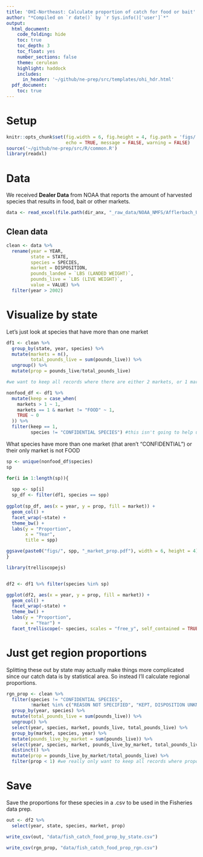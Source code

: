 ```yaml
---
title: 'OHI-Northeast: Calculate proportion of catch for food or bait'
author: "*Compiled on `r date()` by `r Sys.info()['user']`*"
output: 
  html_document:
    code_folding: hide
    toc: true
    toc_depth: 3
    toc_float: yes
    number_sections: false
    theme: cerulean
    highlight: haddock
    includes: 
      in_header: '~/github/ne-prep/src/templates/ohi_hdr.html'
  pdf_document:
    toc: true
---
```


# Setup

```r
knitr::opts_chunk$set(fig.width = 6, fig.height = 4, fig.path = 'figs/',
                      echo = TRUE, message = FALSE, warning = FALSE)
source('~/github/ne-prep/src/R/common.R')
library(readxl)
```

# Data

We received **Dealer Data** from NOAA that reports the amount of harvested species that results in food, bait or other markets.

```r
data <- read_excel(file.path(dir_anx, "_raw_data/NOAA_NMFS/Afflerbach_UCSB_Dealer Data All Species_MAR 2019.xlsx"))

```

## Clean data

```r
clean <- data %>%
  rename(year = YEAR,
         state = STATE,
         species = SPECIES,
         market = DISPOSITION,
         pounds_landed = `LBS (LANDED WEIGHT)`,
         pounds_live = `LBS (LIVE WEIGHT)`,
         value = VALUE) %>%
  filter(year > 2002)
```

# Visualize by state

Let's just look at species that have more than one market

```r
df1 <- clean %>%
  group_by(state, year, species) %>%
  mutate(markets = n(),
         total_pounds_live = sum(pounds_live)) %>%
  ungroup() %>%
  mutate(prop = pounds_live/total_pounds_live) 

#we want to keep all records where there are either 2 markets, or 1 market but market != "FOOD"

nonfood_df <- df1 %>%
  mutate(keep = case_when(
    markets > 1 ~ 1,
    markets == 1 & market != "FOOD" ~ 1,
    TRUE ~ 0
  )) %>%
  filter(keep == 1,
         species != "CONFIDENTIAL SPECIES") #this isn't going to help us
```
What species have more than one market (that aren't "CONFIDENTIAL") or their only market is not FOOD

```r
sp <- unique(nonfood_df$species)
sp
```

```r

for(i in 1:length(sp)){
  
  spp <- sp[i]
  sp_df <- filter(df1, species == spp)
  
ggplot(sp_df, aes(x = year, y = prop, fill = market)) +
  geom_col() +
  facet_wrap(~state) +
  theme_bw() +
  labs(y = "Proportion",
       x = "Year",
       title = spp)

ggsave(paste0("figs/", spp, "_market_prop.pdf"), width = 6, height = 4)
}

library(trelliscopejs)


df2 <- df1 %>% filter(species %in% sp)

ggplot(df2, aes(x = year, y = prop, fill = market)) +
  geom_col() +
  facet_wrap(~state) +
  theme_bw() +
  labs(y = "Proportion",
       x = "Year") +
  facet_trelliscope(~ species, scales = "free_y", self_contained = TRUE, width = 600, height = 400)
```


# Just get region proportions

Splitting these out by state may actually make things more complicated since our catch data is by statistical area. So instead I'll calculate regional proportions.

```r
rgn_prop <- clean %>%
  filter(species != "CONFIDENTIAL SPECIES",
         !market %in% c("REASON NOT SPECIFIED", "KEPT, DISPOSITION UNKNOWN", "REASON NOT SPECIFIED", "UNKNOWN")) %>%
  group_by(year, species) %>%
  mutate(total_pounds_live = sum(pounds_live)) %>%
  ungroup() %>%
  select(year, species, market, pounds_live, total_pounds_live) %>%
  group_by(market, species, year) %>%
  mutate(pounds_live_by_market = sum(pounds_live)) %>%
  select(year, species, market, pounds_live_by_market, total_pounds_live) %>%
  distinct() %>%
  mutate(prop = pounds_live_by_market/total_pounds_live) %>%
  filter(prop < 1) #we really only want to keep all records where proportion is less than 1
```


# Save

Save the proportions for these species in a .csv to be used in the Fisheries data prep.

```r
out <- df2 %>%
  select(year, state, species, market, prop) 

write_csv(out, "data/fish_catch_food_prop_by_state.csv")

write_csv(rgn_prop, "data/fish_catch_food_prop_rgn.csv")
```










